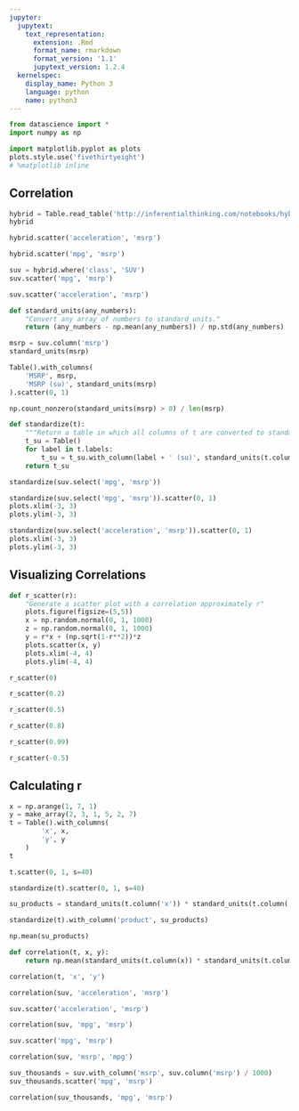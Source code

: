 ```yaml
---
jupyter:
  jupytext:
    text_representation:
      extension: .Rmd
      format_name: rmarkdown
      format_version: '1.1'
      jupytext_version: 1.2.4
  kernelspec:
    display_name: Python 3
    language: python
    name: python3
---
```


```python
from datascience import *
import numpy as np

import matplotlib.pyplot as plots
plots.style.use('fivethirtyeight')
# %matplotlib inline
```

<!-- #region {"deletable": true, "editable": true} -->
## Correlation
<!-- #endregion -->

```python
hybrid = Table.read_table('http://inferentialthinking.com/notebooks/hybrid.csv')
hybrid
```

```python
hybrid.scatter('acceleration', 'msrp')
```

```python
hybrid.scatter('mpg', 'msrp')
```

```python
suv = hybrid.where('class', 'SUV')
suv.scatter('mpg', 'msrp')
```

```python
suv.scatter('acceleration', 'msrp')
```

```python
def standard_units(any_numbers):
    "Convert any array of numbers to standard units."
    return (any_numbers - np.mean(any_numbers)) / np.std(any_numbers)  
```

```python
msrp = suv.column('msrp')
standard_units(msrp)
```

```python
Table().with_columns(
    'MSRP', msrp,
    'MSRP (su)', standard_units(msrp)
).scatter(0, 1)
```

```python
np.count_nonzero(standard_units(msrp) > 0) / len(msrp)
```

```python
def standardize(t):
    """Return a table in which all columns of t are converted to standard units."""
    t_su = Table()
    for label in t.labels:
        t_su = t_su.with_column(label + ' (su)', standard_units(t.column(label)))
    return t_su

standardize(suv.select('mpg', 'msrp'))
```

```python
standardize(suv.select('mpg', 'msrp')).scatter(0, 1)
plots.xlim(-3, 3)
plots.ylim(-3, 3)
```

```python
standardize(suv.select('acceleration', 'msrp')).scatter(0, 1)
plots.xlim(-3, 3)
plots.ylim(-3, 3)
```

<!-- #region {"deletable": true, "editable": true} -->
## Visualizing Correlations
<!-- #endregion -->

```python
def r_scatter(r):
    "Generate a scatter plot with a correlation approximately r"
    plots.figure(figsize=(5,5))
    x = np.random.normal(0, 1, 1000)
    z = np.random.normal(0, 1, 1000)
    y = r*x + (np.sqrt(1-r**2))*z
    plots.scatter(x, y)
    plots.xlim(-4, 4)
    plots.ylim(-4, 4)
```

```python
r_scatter(0)
```

```python
r_scatter(0.2)
```

```python
r_scatter(0.5)
```

```python
r_scatter(0.8)
```

```python
r_scatter(0.99)
```

```python
r_scatter(-0.5)
```

<!-- #region {"deletable": true, "editable": true} -->
## Calculating r
<!-- #endregion -->

```python
x = np.arange(1, 7, 1)
y = make_array(2, 3, 1, 5, 2, 7)
t = Table().with_columns(
        'x', x,
        'y', y
    )
t
```

```python
t.scatter(0, 1, s=40)
```

```python
standardize(t).scatter(0, 1, s=40)
```

```python
su_products = standard_units(t.column('x')) * standard_units(t.column('y'))
```

```python
standardize(t).with_column('product', su_products)
```

```python
np.mean(su_products)
```

```python
def correlation(t, x, y):
    return np.mean(standard_units(t.column(x)) * standard_units(t.column(y)))

correlation(t, 'x', 'y')
```

```python
correlation(suv, 'acceleration', 'msrp')
```

```python
suv.scatter('acceleration', 'msrp')
```

```python
correlation(suv, 'mpg', 'msrp')
```

```python
suv.scatter('mpg', 'msrp')
```

```python
correlation(suv, 'msrp', 'mpg')
```

```python
suv_thousands = suv.with_column('msrp', suv.column('msrp') / 1000)
suv_thousands.scatter('mpg', 'msrp')
```

```python
correlation(suv_thousands, 'mpg', 'msrp')
```
